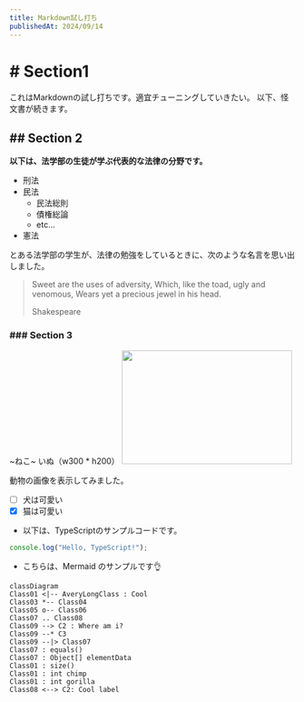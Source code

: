 ```yaml
---
title: Markdown試し打ち
publishedAt: 2024/09/14
---
```


# # Section1

これはMarkdownの試し打ちです。適宜チューニングしていきたい。
以下、怪文書が続きます。

## ## Section 2

**以下は、法学部の生徒が学ぶ代表的な法律の分野です。**

- 刑法
- 民法
  - 民法総則
  - 債権総論
  - etc...
- 憲法

とある法学部の学生が、法律の勉強をしているときに、次のような名言を思い出しました。

> Sweet are the uses of adversity, Which, like the toad, ugly and venomous, Wears yet a precious jewel in his head.
>
> Shakespeare

### ### Section 3

~ねこ~ いぬ（w300 * h200）
<img width="300" height="200" src="https://images.dog.ceo/breeds/terrier-welsh/lucy.jpg" />  

動物の画像を表示してみました。
- [ ] 犬は可愛い
- [x] 猫は可愛い

- 以下は、TypeScriptのサンプルコードです。

```ts title="sample.ts"
console.log("Hello, TypeScript!");
```

- こちらは、Mermaid のサンプルです:ok_hand:

```mermaid
classDiagram
Class01 <|-- AveryLongClass : Cool
Class03 *-- Class04
Class05 o-- Class06
Class07 .. Class08
Class09 --> C2 : Where am i?
Class09 --* C3
Class09 --|> Class07
Class07 : equals()
Class07 : Object[] elementData
Class01 : size()
Class01 : int chimp
Class01 : int gorilla
Class08 <--> C2: Cool label
```
